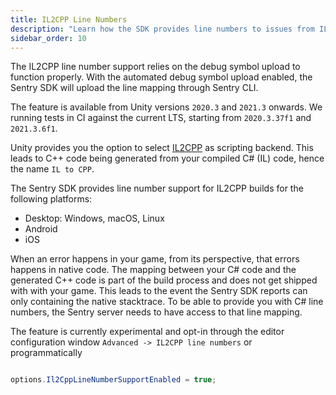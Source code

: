 ```yaml
---
title: IL2CPP Line Numbers
description: "Learn how the SDK provides line numbers to issues from IL2CPP builds."
sidebar_order: 10
---
```


<Note>

The IL2CPP line number support relies on the debug symbol upload to function properly. With the automated debug symbol upload enabled, the Sentry SDK will upload the line mapping through Sentry CLI.

The feature is available from Unity versions `2020.3` and `2021.3` onwards. We running tests in CI against the current LTS, starting from `2020.3.37f1` and `2021.3.6f1`.

</Note>

Unity provides you the option to select [IL2CPP](https://docs.unity3d.com/Manual/IL2CPP.html) as scripting backend. This leads to C++ code being generated from your compiled C# (IL) code, hence the name `IL to CPP`.

The Sentry SDK provides line number support for IL2CPP builds for the following platforms:

- Desktop: Windows, macOS, Linux
- Android
- iOS

When an error happens in your game, from its perspective, that errors happens in native code.
The mapping between your C# code and the generated C++ code is part of the build process and does not get shipped with with your game. This leads to the event the Sentry SDK reports can only containing the native stacktrace. To be able to provide you with C# line numbers, the Sentry server needs to have access to that line mapping.

The feature is currently experimental and opt-in through the editor configuration window `Advanced -> IL2CPP line numbers` or programmatically

```csharp

options.Il2CppLineNumberSupportEnabled = true;

```
